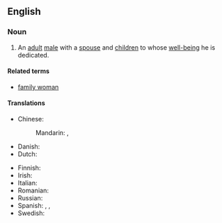 ==English==

===Noun===
{{en-noun|family men}}

# An [[adult]] [[male]] with a [[spouse]] and [[children]] to whose [[well-being]] he is dedicated.

====Related terms====
* [[family woman]]

====Translations====
{{trans-top|adult male with a spouse and children to whose well-being he is dedicated}}
* Chinese:
*: Mandarin: {{t|cmn|[[忠於]][[家庭]][[的]][[男人]]}}, {{t|cmn|[[忠于]][[家庭]][[的]][[男人]]|tr=zhōngyú jiātíng de nánrén}}
* Danish: {{t|da|familiefar|c}}
* Dutch: {{t-needed|nl}}
{{trans-mid}}
* Finnish: {{t|fi|perhemies}}
* Irish: {{t|ga|fear clainne}}
* Italian: {{t|it|padre di famiglia|m}}
* Romanian: {{t+|ro|familist}}
* Russian: {{t+|ru|семьяни́н|m}}
* Spanish: {{t|es|padre de familia|m}}, {{t+|es|paterfamilias|m}}, {{t|es|hombre de familia|m}}
* Swedish: {{t|sv|familjefar|c}}
{{trans-bottom}}

{{C|en|Family|Male people}}